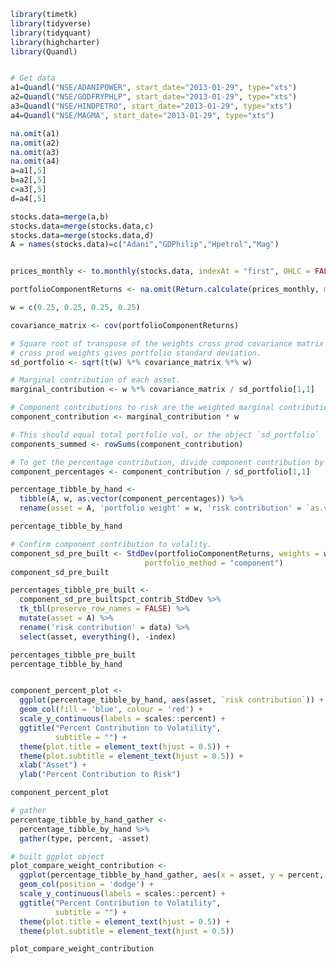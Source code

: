 ```r
library(timetk)
library(tidyverse)
library(tidyquant)
library(highcharter)
library(Quandl)


# Get data
a1=Quandl("NSE/ADANIPOWER", start_date="2013-01-29", type="xts")
a2=Quandl("NSE/GODFRYPHLP", start_date="2013-01-29", type="xts")
a3=Quandl("NSE/HINDPETRO", start_date="2013-01-29", type="xts")
a4=Quandl("NSE/MAGMA", start_date="2013-01-29", type="xts")

na.omit(a1) 
na.omit(a2) 
na.omit(a3) 
na.omit(a4) 
a=a1[,5]
b=a2[,5]
c=a3[,5]
d=a4[,5]

stocks.data=merge(a,b)
stocks.data=merge(stocks.data,c)
stocks.data=merge(stocks.data,d)
A = names(stocks.data)=c("Adani","GDPhilip","Hpetrol","Mag")


prices_monthly <- to.monthly(stocks.data, indexAt = "first", OHLC = FALSE)

portfolioComponentReturns <- na.omit(Return.calculate(prices_monthly, method = "log"))

w = c(0.25, 0.25, 0.25, 0.25)

covariance_matrix <- cov(portfolioComponentReturns)

# Square root of transpose of the weights cross prod covariance matrix returns 
# cross prod weights gives portfolio standard deviation.
sd_portfolio <- sqrt(t(w) %*% covariance_matrix %*% w)

# Marginal contribution of each asset. 
marginal_contribution <- w %*% covariance_matrix / sd_portfolio[1,1]

# Component contributions to risk are the weighted marginal contributions
component_contribution <- marginal_contribution * w 

# This should equal total portfolio vol, or the object `sd_portfolio`
components_summed <- rowSums(component_contribution)

# To get the percentage contribution, divide component contribution by total sd.
component_percentages <- component_contribution / sd_portfolio[1,1]

percentage_tibble_by_hand <- 
  tibble(A, w, as.vector(component_percentages)) %>% 
  rename(asset = A, 'portfolio weight' = w, 'risk contribution' = `as.vector(component_percentages)`)

percentage_tibble_by_hand

# Confirm component contribution to volality.
component_sd_pre_built <- StdDev(portfolioComponentReturns, weights = w, 
                              portfolio_method = "component")
component_sd_pre_built

percentages_tibble_pre_built <- 
  component_sd_pre_built$pct_contrib_StdDev %>%
  tk_tbl(preserve_row_names = FALSE) %>%
  mutate(asset = A) %>%
  rename('risk contribution' = data) %>% 
  select(asset, everything(), -index)

percentages_tibble_pre_built
percentage_tibble_by_hand


component_percent_plot <- 
  ggplot(percentage_tibble_by_hand, aes(asset, `risk contribution`)) +
  geom_col(fill = 'blue', colour = 'red') + 
  scale_y_continuous(labels = scales::percent) + 
  ggtitle("Percent Contribution to Volatility", 
          subtitle = "") +
  theme(plot.title = element_text(hjust = 0.5)) +
  theme(plot.subtitle = element_text(hjust = 0.5)) +
  xlab("Asset") +
  ylab("Percent Contribution to Risk")

component_percent_plot

# gather
percentage_tibble_by_hand_gather <-
  percentage_tibble_by_hand %>% 
  gather(type, percent, -asset)

# built ggplot object
plot_compare_weight_contribution <- 
  ggplot(percentage_tibble_by_hand_gather, aes(x = asset, y = percent, fill = type)) +
  geom_col(position = 'dodge') + 
  scale_y_continuous(labels = scales::percent) + 
  ggtitle("Percent Contribution to Volatility", 
          subtitle = "") +
  theme(plot.title = element_text(hjust = 0.5)) +
  theme(plot.subtitle = element_text(hjust = 0.5))

plot_compare_weight_contribution

```

